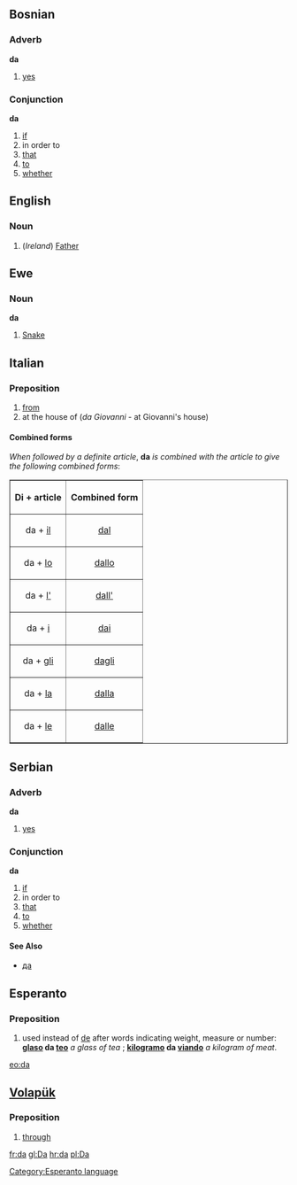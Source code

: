 ==Bosnian==
===Adverb===
'''da'''
#[[yes]]
===Conjunction===
'''da'''
#[[if]]
#in order to
#[[that]]
#[[to]]
#[[whether]]

==English==
===Noun===
#(''Ireland'') [[Father]]

==Ewe==
===Noun===
'''da'''
#[[Snake]]

==Italian==
===Preposition===
#[[from]]
#at the house of (''da Giovanni'' - at Giovanni's house)
====Combined forms====
''When followed by a definite article'', '''da''' ''is combined with the article to give the following combined forms'':

<table border="1" align="center" cellpadding="5">
<tr><th>Di + article<th>Combined form</tr>
<tr><td align="center">da + [[il#Italian|il]]<td align="center">[[dal#Italian|dal]]</tr>
<tr><td align="center">da + [[lo#Italian|lo]]<td align="center">[[dallo]]</tr>
<tr><td align="center">da + [[l'#Italian|l']]<td align="center">[[dall']]</tr>
<tr><td align="center">da + [[i#Italian|i]]<td align="center">[[dai#Italian|dai]]</tr>
<tr><td align="center">da + [[gli]]<td align="center">[[dagli]]</tr>
<tr><td align="center">da + [[la#Italian|la]]<td align="center">[[dalla#Italian|dalla]]</tr>
<tr><td align="center">da + [[le#Italian|le]]<td align="center">[[dalle]]</tr>
</table>

==Serbian==
===Adverb===
'''da'''
#[[yes]]
===Conjunction===
'''da'''
#[[if]]
#in order to
#[[that]]
#[[to]]
#[[whether]]
====See Also====
*[[да]]

==Esperanto==
===Preposition===
# used instead of [[de]] after words indicating weight, measure or number: '''[[glaso]] da [[teo]]''' ''a glass of tea'' ; '''[[kilogramo]] da [[viando]]''' ''a kilogram of meat''.

[[eo:da]]
[[Category:Esperanto language]]

==[[Volapük]]==
===Preposition===
#[[through]]

[[fr:da]]
[[gl:Da]]
[[hr:da]]
[[pl:Da]]
{{Universala Vortaro}}